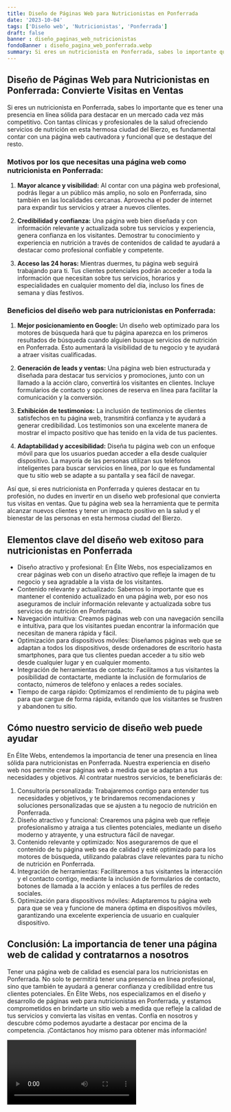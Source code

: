 ```yaml
---
title: Diseño de Páginas Web para Nutricionistas en Ponferrada
date: '2023-10-04'
tags: ['Diseño web', 'Nutricionistas', 'Ponferrada']
draft: false
banner : diseño_paginas_web_nutricionistas
fondoBanner : diseño_pagina_web_ponferrada.webp
summary: Si eres un nutricionista en Ponferrada, sabes lo importante que es tener una presencia en línea sólida para destacar en un mercado cada vez más competitivo. Con tantas clínicas y profesionales de la salud ofreciendo servicios de nutrición en esta hermosa ciudad del Bierzo, es fundamental contar con una página web cautivadora y funcional que se destaque del resto.
---
```


## Diseño de Páginas Web para Nutricionistas en Ponferrada: Convierte Visitas en Ventas

Si eres un nutricionista en Ponferrada, sabes lo importante que es tener una presencia en línea sólida para destacar en un mercado cada vez más competitivo. Con tantas clínicas y profesionales de la salud ofreciendo servicios de nutrición en esta hermosa ciudad del Bierzo, es fundamental contar con una página web cautivadora y funcional que se destaque del resto.

### Motivos por los que necesitas una página web como nutricionista en Ponferrada:

1. **Mayor alcance y visibilidad:** Al contar con una página web profesional, podrás llegar a un público más amplio, no solo en Ponferrada, sino también en las localidades cercanas. Aprovecha el poder de internet para expandir tus servicios y atraer a nuevos clientes.

2. **Credibilidad y confianza:** Una página web bien diseñada y con información relevante y actualizada sobre tus servicios y experiencia, genera confianza en los visitantes. Demostrar tu conocimiento y experiencia en nutrición a través de contenidos de calidad te ayudará a destacar como profesional confiable y competente.

3. **Acceso las 24 horas:** Mientras duermes, tu página web seguirá trabajando para ti. Tus clientes potenciales podrán acceder a toda la información que necesitan sobre tus servicios, horarios y especialidades en cualquier momento del día, incluso los fines de semana y días festivos.

### Beneficios del diseño web para nutricionistas en Ponferrada:

1. **Mejor posicionamiento en Google:** Un diseño web optimizado para los motores de búsqueda hará que tu página aparezca en los primeros resultados de búsqueda cuando alguien busque servicios de nutrición en Ponferrada. Esto aumentará la visibilidad de tu negocio y te ayudará a atraer visitas cualificadas.

2. **Generación de leads y ventas:** Una página web bien estructurada y diseñada para destacar tus servicios y promociones, junto con un llamado a la acción claro, convertirá los visitantes en clientes. Incluye formularios de contacto y opciones de reserva en línea para facilitar la comunicación y la conversión.

3. **Exhibición de testimonios:** La inclusión de testimonios de clientes satisfechos en tu página web, transmitirá confianza y te ayudará a generar credibilidad. Los testimonios son una excelente manera de mostrar el impacto positivo que has tenido en la vida de tus pacientes.

4. **Adaptabilidad y accesibilidad:** Diseña tu página web con un enfoque móvil para que los usuarios puedan acceder a ella desde cualquier dispositivo. La mayoría de las personas utilizan sus teléfonos inteligentes para buscar servicios en línea, por lo que es fundamental que tu sitio web se adapte a su pantalla y sea fácil de navegar.

Así que, si eres nutricionista en Ponferrada y quieres destacar en tu profesión, no dudes en invertir en un diseño web profesional que convierta tus visitas en ventas. Que tu página web sea la herramienta que te permita alcanzar nuevos clientes y tener un impacto positivo en la salud y el bienestar de las personas en esta hermosa ciudad del Bierzo.

<GifSeo />

<Cta />

## Elementos clave del diseño web exitoso para nutricionistas en Ponferrada

- Diseño atractivo y profesional: En Élite Webs, nos especializamos en crear páginas web con un diseño atractivo que refleje la imagen de tu negocio y sea agradable a la vista de los visitantes. 
- Contenido relevante y actualizado: Sabemos lo importante que es mantener el contenido actualizado en una página web, por eso nos aseguramos de incluir información relevante y actualizada sobre tus servicios de nutrición en Ponferrada. 
- Navegación intuitiva: Creamos páginas web con una navegación sencilla e intuitiva, para que los visitantes puedan encontrar la información que necesitan de manera rápida y fácil. 
- Optimización para dispositivos móviles: Diseñamos páginas web que se adaptan a todos los dispositivos, desde ordenadores de escritorio hasta smartphones, para que tus clientes puedan acceder a tu sitio web desde cualquier lugar y en cualquier momento. 
- Integración de herramientas de contacto: Facilitamos a tus visitantes la posibilidad de contactarte, mediante la inclusión de formularios de contacto, números de teléfono y enlaces a redes sociales. 
- Tiempo de carga rápido: Optimizamos el rendimiento de tu página web para que cargue de forma rápida, evitando que los visitantes se frustren y abandonen tu sitio. 

## Cómo nuestro servicio de diseño web puede ayudar

En Élite Webs, entendemos la importancia de tener una presencia en línea sólida para nutricionistas en Ponferrada. Nuestra experiencia en diseño web nos permite crear páginas web a medida que se adaptan a tus necesidades y objetivos. Al contratar nuestros servicios, te beneficiarás de:

1. Consultoría personalizada: Trabajaremos contigo para entender tus necesidades y objetivos, y te brindaremos recomendaciones y soluciones personalizadas que se ajusten a tu negocio de nutrición en Ponferrada. 
2. Diseño atractivo y funcional: Crearemos una página web que refleje profesionalismo y atraiga a tus clientes potenciales, mediante un diseño moderno y atrayente, y una estructura fácil de navegar. 
3. Contenido relevante y optimizado: Nos aseguraremos de que el contenido de tu página web sea de calidad y esté optimizado para los motores de búsqueda, utilizando palabras clave relevantes para tu nicho de nutrición en Ponferrada. 
4. Integración de herramientas: Facilitaremos a tus visitantes la interacción y el contacto contigo, mediante la inclusión de formularios de contacto, botones de llamada a la acción y enlaces a tus perfiles de redes sociales. 
5. Optimización para dispositivos móviles: Adaptaremos tu página web para que se vea y funcione de manera óptima en dispositivos móviles, garantizando una excelente experiencia de usuario en cualquier dispositivo. 

## Conclusión: La importancia de tener una página web de calidad y contratarnos a nosotros

Tener una página web de calidad es esencial para los nutricionistas en Ponferrada. No solo te permitirá tener una presencia en línea profesional, sino que también te ayudará a generar confianza y credibilidad entre tus clientes potenciales. En Élite Webs, nos especializamos en el diseño y desarrollo de páginas web para nutricionistas en Ponferrada, y estamos comprometidos en brindarte un sitio web a medida que refleje la calidad de tus servicios y convierta las visitas en ventas. Confía en nosotros y descubre cómo podemos ayudarte a destacar por encima de la competencia. ¡Contáctanos hoy mismo para obtener más información!

<Video />

<CtaBot job='Nutricionistas' city='Ponferrada'/>

<Gmaps query='Ponferrada+españa+maps' />